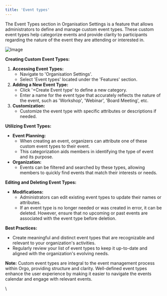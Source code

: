 ```yaml
---
title: 'Event types'
---
```


The Event Types section in Organisation Settings is a feature that allows administrators to define and manage custom event types. These custom event types help categorize events and provide clarity to participants regarding the nature of the event they are attending or interested in.

![Image](/images/platform/Screenshot-2024-02-29-at-21.26.16.png)

**Creating Custom Event Types:**

1. **Accessing Event Types:**
   * Navigate to 'Organisation Settings'.
   * Select 'Event types' located under the 'Features' section.
2. **Adding a New Event Type:**
   * Click '+Create Event type' to define a new category.
   * Enter a name for the event type that accurately reflects the nature of the event, such as 'Workshop', 'Webinar', 'Board Meeting', etc.
3. **Customization:**
   * Customize the event type with specific attributes or descriptions if needed.

**Utilizing Event Types:**

* **Event Planning:**
  * When creating an event, organizers can attribute one of these custom event types to their event.
  * This categorization aids members in identifying the type of event and its purpose.
* **Organization:**
  * Events can be filtered and searched by these types, allowing members to quickly find events that match their interests or needs.

**Editing and Deleting Event Types:**

* **Modifications:**
  * Administrators can edit existing event types to update their names or attributes.
  * If an event type is no longer needed or was created in error, it can be deleted. However, ensure that no upcoming or past events are associated with the event type before deletion.

**Best Practices:**

* Create meaningful and distinct event types that are recognizable and relevant to your organization's activities.
* Regularly review your list of event types to keep it up-to-date and aligned with the organization's evolving needs.

**Note:** Custom event types are integral to the event management process within Orgo, providing structure and clarity. Well-defined event types enhance the user experience by making it easier to navigate the events calendar and engage with relevant events.

\